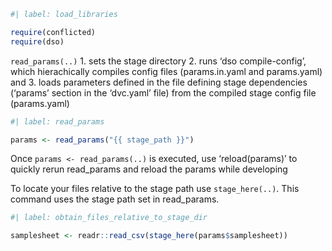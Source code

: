 ```r
#| label: load_libraries

require(conflicted)
require(dso)
```

`read_params(..)` 
1.   sets the stage directory
2.   runs 'dso compile-config', which hierachically compiles config files (params.in.yaml and params.yaml) and 
3.   loads parameters defined in the file defining stage dependencies ('params' section in the 'dvc.yaml' file) from the compiled stage config file (params.yaml)

```r
#| label: read_params

params <- read_params("{{ stage_path }}")
```

Once `params <- read_params(..)` is executed, use 'reload(params)' to quickly rerun read_params and reload the params while developing


To locate your files relative to the stage path use `stage_here(..)`. This command uses the stage path set in read_params.

```r
#| label: obtain_files_relative_to_stage_dir

samplesheet <- readr::read_csv(stage_here(params$samplesheet))
```
